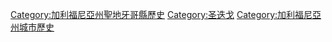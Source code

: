 {{Commons category|History of San Diego, California}}

[[Category:加利福尼亞州聖地牙哥縣歷史|Category:加利福尼亞州聖地牙哥縣歷史]]
[[Category:圣迭戈|Category:圣迭戈]]
[[Category:加利福尼亞州城市歷史|Category:加利福尼亞州城市歷史]]
{{CatAutoTOC}}